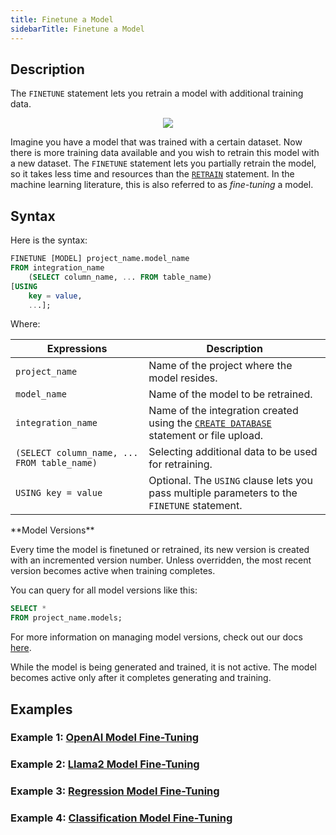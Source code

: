 ```yaml
---
title: Finetune a Model
sidebarTitle: Finetune a Model
---
```


## Description

The `FINETUNE` statement lets you retrain a model with additional training data.

<p align="center">
  <img src="https://docs.google.com/drawings/d/e/2PACX-1vTwrR36VeRCMQYZ7AMQXS1gzMtgv6URfIlKFTUqZiTSZwsuXjiZCi8tIr4yU7NBs3_IuGzKgelvQ8l9/pub?w=955&h=460" />
</p>

Imagine you have a model that was trained with a certain dataset. Now there is more training data available and you wish to retrain this model with a new dataset. The `FINETUNE` statement lets you partially retrain the model, so it takes less time and resources than the [`RETRAIN`](/sql/api/retrain) statement. In the machine learning literature, this is also referred to as *fine-tuning* a model.

## Syntax

Here is the syntax:

```sql
FINETUNE [MODEL] project_name.model_name
FROM integration_name
    (SELECT column_name, ... FROM table_name)
[USING
    key = value,
    ...];
```

Where:

| Expressions                                 | Description                                                                                                        |
| ------------------------------------------- | ------------------------------------------------------------------------------------------------------------------ |
| `project_name`                              | Name of the project where the model resides.                                                                       |
| `model_name`                                | Name of the model to be retrained.                                                                                 |
| `integration_name`                          | Name of the integration created using the [`CREATE DATABASE`](/sql/create/databases) statement or file upload.    |
| `(SELECT column_name, ... FROM table_name)` | Selecting additional data to be used for retraining.                                                               |
| `USING key = value`                         | Optional. The `USING` clause lets you pass multiple parameters to the `FINETUNE` statement.                          |

<Info>
**Model Versions**

Every time the model is finetuned or retrained, its new version is created with an incremented version number. Unless overridden, the most recent version becomes active when training completes.

You can query for all model versions like this:

```sql
SELECT *
FROM project_name.models;
```

For more information on managing model versions, check out our docs [here](/sql/api/manage-models-versions).
</Info>

<Warning>
While the model is being generated and trained, it is not active. The model becomes active only after it completes generating and training.
</Warning>

## Examples 
### Example 1: [OpenAI Model Fine-Tuning](/finetune/openai)
### Example 2: [Llama2 Model Fine-Tuning](/finetune/anyscale)
### Example 3: [Regression Model Fine-Tuning](/finetune/regression)
### Example 4: [Classification Model Fine-Tuning](/finetune/classification)
